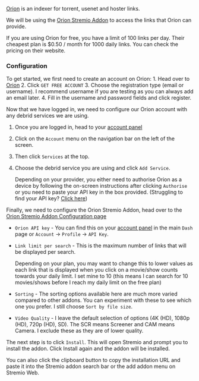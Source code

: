 
<AddonTemplate id="orion-stremio-addon" manifest="https://5a0d1888fa64-orion.baby-beamup.club/manifest.json" configurable={true} configurationRequired={true} source="https://github.com/gorlev/orion-stremio-addon"/> 

[Orion](https://orionoid.com/referral/AD3JGNJRJFMRDNP9SEKHQKS9MGSAJDJN) is an indexer for torrent, usenet and hoster links. 

We will be using the [Orion Stremio Addon](https://github.com/gorlev/orion-stremio-addon) to access the links that Orion can provide.

If you are using Orion for free, you have a limit of 100 links per day. Their cheapest plan is $0.50 / month for 1000 daily links. 
You can check the pricing on their website.

<h3>Configuration</h3>

To get started, we first need to create an account on Orion:
    1. Head over to [Orion](https://orionoid.com/referral/AD3JGNJRJFMRDNP9SEKHQKS9MGSAJDJN)
    2. Click `GET FREE ACCOUNT`
    3. Choose the registration type (email or username). I recommend username if you are testing as you can always add an email later.
    4. Fill in the username and password fields and click register.

Now that we have logged in, we need to configure our Orion account with any debrid services we are using.
1. Once you are logged in, head to your [account panel](https://panel.orionoid.com/)
2. Click on the `Account` menu on the navigation bar on the left of the screen.
3. Then click `Services` at the top.
4. Choose the debrid service you are using and click `Add Service`.

    Depending on your provider, you either need to authorise Orion as a device by following the on-screen instructions after clicking `Authorise` or you need to paste your API key in the box provided. (Struggling to find your API key? [Click here](faq#where-can-i-find-my-debrid-api-key))

Finally, we need to configure the Orion Stremio Addon, head over to the [Orion Stremio Addon Configuration page](https://5a0d1888fa64-orion.baby-beamup.club/configure)
- `Orion API key` - You can find this on your [account panel](https://panel.orionoid.com/) in the main `Dash` page or `Account` -> `Profile` -> `API Key`.
- `Link limit per search` - This is the maximum number of links that will be displayed per search.

    Depending on your plan, you may want to change this to lower values as each link that is displayed when you click on a movie/show counts towards your daily limit. I set mine to 10 (this means I can search for 10 movies/shows before I reach my daily limit on the free plan)

- `Sorting` - The sorting options available here are much more varied compared to other addons. You can experiment with these to see which one you prefer. I still choose `Sort by file size`.
- `Video Quality` - I leave the default selection of options (4K (HD), 1080p (HD), 720p (HD), SD). The SCR means Screener and CAM means Camera. I exclude these as they are of lower quality.

The next step is to click `Install`. This will open Stremio and prompt you to install the addon. Click Install again and the addon will be installed.

You can also click the clipboard button to copy the installation URL and paste it into the Stremio addon search bar or the add addon menu on Stremio Web.